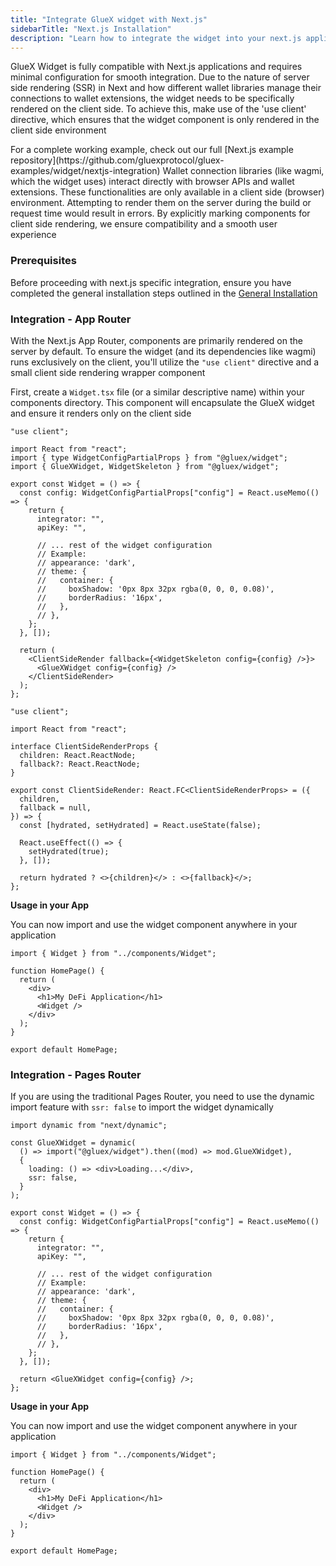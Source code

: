 ```yaml
---
title: "Integrate GlueX widget with Next.js"
sidebarTitle: "Next.js Installation"
description: "Learn how to integrate the widget into your next.js application enabling users to perform swaps, bridge assets, lend, stake, zap and swidge directly within the application"
---
```



GlueX Widget is fully compatible with Next.js applications and requires minimal configuration for smooth integration. Due to the nature of server side rendering (SSR) in Next and how different wallet libraries manage their connections to wallet extensions, the widget needs to be specifically rendered on the client side. To achieve this, make use of the 'use client' directive, which ensures that the widget component is only rendered in the client side environment

<Info>
  For a complete working example, check out our full [Next.js example
  repository](https://github.com/gluexprotocol/gluex-examples/widget/nextjs-integration)
</Info>

<Accordion title="Why client side rendering?">
  Wallet connection libraries (like wagmi, which the widget uses) interact
  directly with browser APIs and wallet extensions. These functionalities are
  only available in a client side (browser) environment. Attempting to render
  them on the server during the build or request time would result in errors. By
  explicitly marking components for client side rendering, we ensure
  compatibility and a smooth user experience
</Accordion>

### Prerequisites

Before proceeding with next.js specific integration, ensure you have completed the general installation steps outlined in the [General Installation](/build-with-gluex/widget/integration/installing-the-widget)

### Integration - App Router

With the Next.js App Router, components are primarily rendered on the server by default. To ensure the widget (and its dependencies like wagmi) runs exclusively on the client, you'll utilize the `"use client"` directive and a small client side rendering wrapper component

First, create a `Widget.tsx` file (or a similar descriptive name) within your components directory. This component will encapsulate the GlueX widget and ensure it renders only on the client side

<CodeGroup>

```tsx Widget.tsx
"use client";

import React from "react";
import { type WidgetConfigPartialProps } from "@gluex/widget";
import { GlueXWidget, WidgetSkeleton } from "@gluex/widget";

export const Widget = () => {
  const config: WidgetConfigPartialProps["config"] = React.useMemo(() => {
    return {
      integrator: "",
      apiKey: "",

      // ... rest of the widget configuration
      // Example:
      // appearance: 'dark',
      // theme: {
      //   container: {
      //     boxShadow: '0px 8px 32px rgba(0, 0, 0, 0.08)',
      //     borderRadius: '16px',
      //   },
      // },
    };
  }, []);

  return (
    <ClientSideRender fallback={<WidgetSkeleton config={config} />}>
      <GlueXWidget config={config} />
    </ClientSideRender>
  );
};
```

```tsx ClientSideRender.tsx
"use client";

import React from "react";

interface ClientSideRenderProps {
  children: React.ReactNode;
  fallback?: React.ReactNode;
}

export const ClientSideRender: React.FC<ClientSideRenderProps> = ({
  children,
  fallback = null,
}) => {
  const [hydrated, setHydrated] = React.useState(false);

  React.useEffect(() => {
    setHydrated(true);
  }, []);

  return hydrated ? <>{children}</> : <>{fallback}</>;
};
```

</CodeGroup>

**Usage in your App**

You can now import and use the widget component anywhere in your application

```tsx app/page.tsx
import { Widget } from "../components/Widget";

function HomePage() {
  return (
    <div>
      <h1>My DeFi Application</h1>
      <Widget />
    </div>
  );
}

export default HomePage;
```

### Integration - Pages Router

If you are using the traditional Pages Router, you need to use the dynamic import feature with `ssr: false` to import the widget dynamically

<CodeGroup>

```tsx Widget.tsx
import dynamic from "next/dynamic";

const GlueXWidget = dynamic(
  () => import("@gluex/widget").then((mod) => mod.GlueXWidget),
  {
    loading: () => <div>Loading...</div>,
    ssr: false,
  }
);

export const Widget = () => {
  const config: WidgetConfigPartialProps["config"] = React.useMemo(() => {
    return {
      integrator: "",
      apiKey: "",

      // ... rest of the widget configuration
      // Example:
      // appearance: 'dark',
      // theme: {
      //   container: {
      //     boxShadow: '0px 8px 32px rgba(0, 0, 0, 0.08)',
      //     borderRadius: '16px',
      //   },
      // },
    };
  }, []);

  return <GlueXWidget config={config} />;
};
```

</CodeGroup>

**Usage in your App**

You can now import and use the widget component anywhere in your application

```tsx pages/index.tsx
import { Widget } from "../components/Widget";

function HomePage() {
  return (
    <div>
      <h1>My DeFi Application</h1>
      <Widget />
    </div>
  );
}

export default HomePage;
```

<ConfigurationAndCustomization />
